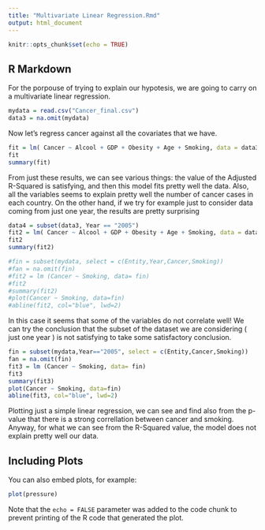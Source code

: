 ```yaml
---
title: "Multivariate Linear Regression.Rmd"
output: html_document
---
```


```r
knitr::opts_chunk$set(echo = TRUE)
```

## R Markdown
For the porpouse of trying to explain our hypotesis, we are going to carry on a multivariate linear regression. 
```r
mydata = read.csv("Cancer_final.csv")
data3 = na.omit(mydata)

```
Now let's regress cancer against all the covariates that we have.
```r
fit = lm( Cancer ~ Alcool + GDP + Obesity + Age + Smoking, data = data3)
fit
summary(fit)


```
From just these  results, we can see various things: the value of the Adjusted R-Squared is satisfying, and then this model fits pretty well the data. Also, all the variables seems to explain pretty well the number of cancer cases in each country.
On the other hand, if we try for example just to consider data coming from just one year, the results are pretty surprising

```r
data4 = subset(data3, Year == "2005")
fit2 = lm( Cancer ~ Alcool + GDP + Obesity + Age + Smoking, data = data4)
fit2
summary(fit2)

#fin = subset(mydata, select = c(Entity,Year,Cancer,Smoking))
#fan = na.omit(fin)
#fit2 = lm (Cancer ~ Smoking, data= fin)
#fit2
#summary(fit2)
#plot(Cancer ~ Smoking, data=fin)
#abline(fit2, col="blue", lwd=2)
```
In this case it seems that some of the variables do not correlate well! We can try the conclusion that the subset of the dataset we are considering ( just one year ) is not satisfying to take some satisfactory conclusion.
```r
fin = subset(mydata,Year=="2005", select = c(Entity,Cancer,Smoking))
fan = na.omit(fin)
fit3 = lm (Cancer ~ Smoking, data= fin)
fit3
summary(fit3)
plot(Cancer ~ Smoking, data=fin)
abline(fit3, col="blue", lwd=2)
```
Plotting just a simple linear regression, we can see and find also from the p-value that there is a strong correllation between cancer and smoking. Anyway, for what we can see from the R-Squared value, the model does not explain pretty well our data.

## Including Plots

You can also embed plots, for example:

```r
plot(pressure)
```

Note that the `echo = FALSE` parameter was added to the code chunk to prevent printing of the R code that generated the plot.
